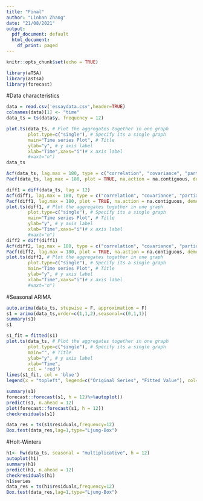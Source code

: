 ```yaml
---
title: "Final"
author: "Linhan Zhang"
date: "21/08/2021"
output:
  pdf_document: default
  html_document:
    df_print: paged
---
```


```r
knitr::opts_chunk$set(echo = TRUE)
```
```r
library(aTSA)
library(astsa)
library(forecast)
```

#Data characteristics
```r
data = read.csv('essaydata.csv',header=TRUE)
colnames(data)[1] <- "time"
data_ts = ts(data$y, frequency = 12)

plot.ts(data_ts, # Plot the aggregates together in one graph
        plot.type=c("single"), # Specify its a single graph
        main="Time series Plot", # Title 
        ylab="y", # y axis label
        xlab="Time",xaxs="i")# x axis label
        #xaxt="n")
data_ts
```
```r
Acf(data_ts, lag.max = 180, type = c("correlation", "covariance", "partial"), plot = TRUE, na.action = na.contiguous, demean = TRUE)
Pacf(data_ts, lag.max = 180, plot = TRUE, na.action = na.contiguous, demean = TRUE)
```

```r
diff1 = diff(data_ts, lag = 12)
Acf(diff1, lag.max = 180, type = c("correlation", "covariance", "partial"), plot = TRUE, na.action = na.contiguous, demean = TRUE)
Pacf(diff1, lag.max = 180, plot = TRUE, na.action = na.contiguous, demean = TRUE)
plot.ts(diff1, # Plot the aggregates together in one graph
        plot.type=c("single"), # Specify its a single graph
        main="Time series Plot", # Title 
        ylab="y", # y axis label
        xlab="Time",xaxs="i")# x axis label
        #xaxt="n")
diff2 = diff(diff1)
Acf(diff2, lag.max = 180, type = c("correlation", "covariance", "partial"), plot = TRUE, na.action = na.contiguous, demean = TRUE)
Pacf(diff2, lag.max = 180, plot = TRUE, na.action = na.contiguous, demean = TRUE)
plot.ts(diff2, # Plot the aggregates together in one graph
        plot.type=c("single"), # Specify its a single graph
        main="Time series Plot", # Title 
        ylab="y", # y axis label
        xlab="Time",xaxs="i")# x axis label
        #xaxt="n")

```

#Seasonal ARIMA
```r
auto.arima(data_ts, stepwise = F, approximation = F)
s1 = arima(data_ts,order=c(1,1,2),seasonal=c(0,1,1))
summary(s1)
s1
```
```r
s1_fit = fitted(s1)
plot.ts(data_ts, # Plot the aggregates together in one graph
        plot.type=c("single"), # Specify its a single graph
        main="", # Title 
        ylab="y", # y axis label
        xlab="Time",
        col = 'red')
lines(s1_fit, col = 'blue')
legend(x = "topleft", legend=c("Original Series", "Fitted Value"), col=c("red", "blue"), lty=1, cex=0.8)
```
```r
summary(s1)
forecast::forecast(s1, h = 12)%>%autoplot()
predict(s1, n.ahead = 12)
plot(forecast::forecast(s1, h = 12))
checkresiduals(s1)
```

```r
data_res = ts(s1$residuals,frequency=12)
Box.test(data_res,lag=1,type="Ljung-Box")
```
#Holt-Winters
```r
h1<- hw(data_ts, seasonal = "multiplicative", h = 12)
autoplot(h1)
summary(h1)
predict(h1, n.ahead = 12)
checkresiduals(h1)
h1$series
data_res = ts(h1$residuals,frequency=12)
Box.test(data_res,lag=1,type="Ljung-Box")
```

